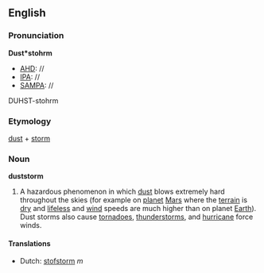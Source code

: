 ==English==

===Pronunciation===
'''Dust*stohrm'''
*[[AHD]]: //
*[[IPA]]: //
*[[SAMPA]]: //
DUHST-stohrm

===Etymology===
[[dust]] + [[storm]]

===Noun===
'''duststorm'''
#A hazardous phenomenon in which [[dust]] blows extremely hard throughout the skies (for example on [[planet]] [[Mars]] where the [[terrain]] is [[dry]] and [[lifeless]] and [[wind]] speeds are much higher than on planet [[Earth]]). Dust storms also cause [[tornado]]es, [[thunderstorm]]s, and [[hurricane]] force winds.

====Translations====
*Dutch: [[stofstorm]] ''m''